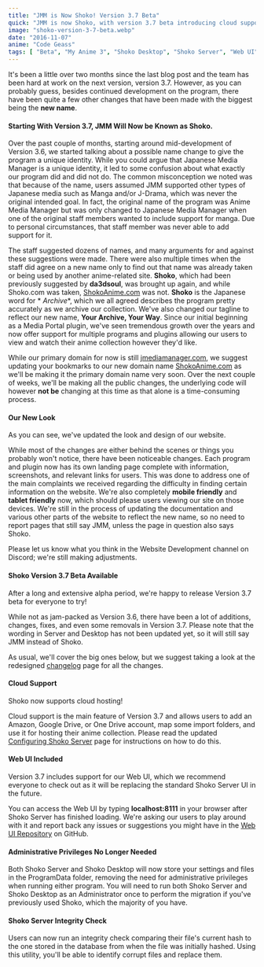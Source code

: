 ```yaml
---
title: "JMM is Now Shoko! Version 3.7 Beta"
quick: "JMM is now Shoko, with version 3.7 beta introducing cloud support and a new Web UI."
image: "shoko-version-3-7-beta.webp"
date: "2016-11-07"
anime: "Code Geass"
tags: [ "Beta", "My Anime 3", "Shoko Desktop", "Shoko Server", "Web UI" ]
---
```


It's been a little over two months since the last blog post and the team has been hard at work on the next version,
version 3.7. However, as you can probably guess, besides continued development on the program, there have been quite a
few other changes that have been made with the biggest being the **new name**.

#### Starting With Version 3.7, JMM Will Now be Known as Shoko.

Over the past couple of months, starting around mid-development of Version 3.6, we started talking about a possible name
change to give the program a unique identity. While you could argue that Japanese Media Manager is a unique identity, it
led to some confusion about what exactly our program did and did not do. The common misconception we noted was that
because of the name, users assumed JMM supported other types of Japanese media such as Manga and/or J-Drama, which was
never the original intended goal. In fact, the original name of the program was Anime Media Manager but was only changed
to Japanese Media Manager when one of the original staff members wanted to include support for manga. Due to personal
circumstances, that staff member was never able to add support for it.

The staff suggested dozens of names, and many arguments for and against these suggestions were made. There were also
multiple times when the staff did agree on a new name only to find out that name was already taken or being used by
another anime-related site. **Shoko**, which had been previously suggested by **da3dsoul**, was brought up again, and
while Shoko.com was taken, [ShokoAnime.com](https://ShokoAnime.com) was not. **Shoko** is the Japanese word for *
*Archive**, which we all agreed describes the program pretty accurately as we archive our collection. We've also changed
our tagline to reflect our new name, **Your Archive, Your Way**. Since our initial beginning as a Media Portal plugin,
we've seen tremendous growth over the years and now offer support for multiple programs and plugins allowing our users
to view and watch their anime collection however they'd like.

While our primary domain for now is still [jmediamanager.com](https://jmediamanager.org), we suggest updating your bookmarks to our new
domain name [ShokoAnime.com](https://ShokoAnime.com) as we'll be making it the primary domain name very soon. Over the next couple of
weeks, we'll be making all the public changes, the underlying code will however **not be** changing at this time as that
alone is a time-consuming process.

#### Our New Look

As you can see, we've updated the look and design of our website.

While most of the changes are either behind the scenes or things you probably won't notice, there have been noticeable
changes. Each program and plugin now has its own landing page complete with information, screenshots, and relevant links
for users. This was done to address one of the main complaints we received regarding the difficulty in finding certain
information on the website. We're also completely **mobile friendly** and **tablet friendly** now, which should please
users viewing our site on those devices. We're still in the process of updating the documentation and various other
parts of the website to reflect the new name, so no need to report pages that still say JMM, unless the page in question
also says Shoko.

Please let us know what you think in the Website Development channel on Discord; we're still making adjustments.

#### Shoko Version 3.7 Beta Available

After a long and extensive alpha period, we're happy to release Version 3.7 beta for everyone to try!

While not as jam-packed as Version 3.6, there have been a lot of additions, changes, fixes, and even some removals in
Version 3.7. Please note that the wording in Server and Desktop has not been updated yet, so it will still say JMM
instead of Shoko.

As usual, we'll cover the big ones below, but we suggest taking a look at the
redesigned [changelog](https://docs.shokoanime.com/changelog) page for all the changes.

#### Cloud Support

Shoko now supports cloud hosting!

Cloud support is the main feature of Version 3.7 and allows users to add an Amazon, Google Drive, or One Drive account,
map some import folders, and use it for hosting their anime collection. Please read the
updated [Configuring Shoko Server](https://docs.shokoanime.com/server/config.html) page for instructions on how to do
this.

#### Web UI Included

Version 3.7 includes support for our Web UI, which we recommend everyone to check out as it will be replacing the
standard Shoko Server UI in the future.

You can access the Web UI by typing **localhost:8111** in your browser after Shoko Server has finished loading. We're
asking our users to play around with it and report back any issues or suggestions you might have in
the [Web UI Repository](https://github.com/ShokoAnime/ShokoServer-WebUI) on GitHub.

#### Administrative Privileges No Longer Needed

Both Shoko Server and Shoko Desktop will now store your settings and files in the ProgramData folder, removing the need
for administrative privileges when running either program. You will need to run both Shoko Server and Shoko Desktop as
an Administrator once to perform the migration if you've previously used Shoko, which the majority of you have.

#### Shoko Server Integrity Check

Users can now run an integrity check comparing their file's current hash to the one stored in the database from when the
file was initially hashed. Using this utility, you'll be able to identify corrupt files and replace them.
